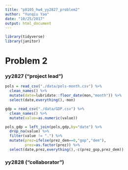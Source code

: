 ```yaml
---
title: "p8105_hw4_yy2827_problem2"
author: "Yunqiu Yao"
date: "10/25/2017"
output: html_document
---
```


```r
library(tidyverse)
library(janitor)
```

# Problem 2

### yy2827 ("project lead")
```r
pols = read_csv("./data/pols-month.csv") %>% 
  clean_names() %>% 
  mutate(date=lubridate::floor_date(mon,"month")) %>% 
  select(date,everything(),-mon)

gdp = read_csv("./data/GDP.csv") %>% 
  clean_names() %>% 
  mutate(value=as.numeric(value))

pols_gdp = left_join(pols,gdp,by="date") %>%
  drop_na(value) %>% 
  filter(value != ".") %>% 
  mutate(prez=ifelse(prez_dem==0,"gop","dem"),
         prez=as.factor(prez)) %>%
  select(date,prez,everything(),-c(prez_gop,prez_dem))
```

### yy2828 ("collaborator")
```r

```



